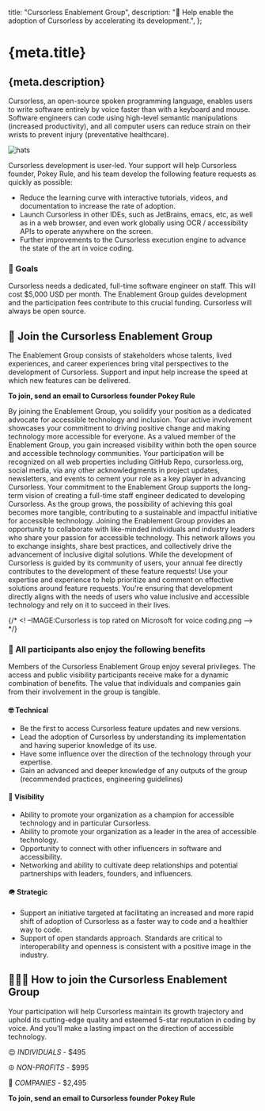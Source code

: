   title: "Cursorless Enablement Group",
  description:
    "🚀 Help enable the adoption of Cursorless by accelerating its development.",
};


# {meta.title}

## {meta.description}

Cursorless, an open-source spoken programming language, enables users to write software entirely by voice faster than with a keyboard and mouse. Software engineers can code using high-level semantic manipulations (increased productivity), and all computer users can reduce strain on their wrists to prevent injury (preventative healthcare).

![hats](/big-hats.png)

Cursorless development is user-led. Your support will help Cursorless founder, Pokey Rule, and his team develop the following feature requests as quickly as possible:

- Reduce the learning curve with interactive tutorials, videos, and documentation to increase the rate of adoption.
- Launch Cursorless in other IDEs, such as JetBrains, emacs, etc, as well as in a web browser, and even work globally using OCR / accessibility APIs to operate anywhere on the screen.
- Further improvements to the Cursorless execution engine to advance the state of the art in voice coding.

### 🎯 Goals

Cursorless needs a dedicated, full-time software engineer on staff. This will cost $5,000 USD per month. The Enablement Group guides development and the participation fees contribute to this crucial funding. Cursorless will always be open source.

## 🙌 Join the Cursorless Enablement Group

The Enablement Group consists of stakeholders whose talents, lived experiences, and career experiences bring vital perspectives to the development of Cursorless. Support and input help increase the speed at which new features can be delivered.

**To join, send an email to Cursorless founder Pokey Rule**

<SpamProofEmailLink address={props.enablementGroupEmail} />

<CalloutParent>

<CalloutBox title="Become a Distinguished Accessibility Champion">
  By joining the Enablement Group, you solidify your position as a dedicated
  advocate for accessible technology and inclusion. Your active involvement
  showcases your commitment to driving positive change and making technology
  more accessible for everyone.
</CalloutBox>

<CalloutBox title="Gain Prominent Visibility Online">
  As a valued member of the Enablement Group, you gain increased visibility
  within both the open source and accessible technology communities. Your
  participation will be recognized on all web properties including GitHub Repo,
  cursorless.org, social media, via any other acknowledgments in project
  updates, newsletters, and events to cement your role as a key player in
  advancing Cursorless.
</CalloutBox>

<CalloutBox title="Empowering Future Accessibility">
  Your commitment to the Enablement Group supports the long-term vision of
  creating a full-time staff engineer dedicated to developing Cursorless. As the
  group grows, the possibility of achieving this goal becomes more tangible,
  contributing to a sustainable and impactful initiative for accessible
  technology.
</CalloutBox>

<CalloutBox title="Join a Collaboration with Industry Leaders">
  Joining the Enablement Group provides an opportunity to collaborate with
  like-minded individuals and industry leaders who share your passion for
  accessible technology. This network allows you to exchange insights, share
  best practices, and collectively drive the advancement of inclusive digital
  solutions.
</CalloutBox>

<CalloutBox title="Obtain Collective Influence on Development">
  While the development of Cursorless is guided by its community of users, your
  annual fee directly contributes to the development of these feature requests!
  Use your expertise and experience to help prioritize and comment on effective
  solutions around feature requests. You're ensuring that development directly
  aligns with the needs of users who value inclusive and accessible technology
  and rely on it to succeed in their lives.
</CalloutBox>

</CalloutParent>

{/* <! –IMAGE:Cursorless is top rated on Microsoft for voice coding.png –> */}

### 💅 All participants also enjoy the following benefits

Members of the Cursorless Enablement Group enjoy several privileges. The access and public visibility participants receive make for a dynamic combination of benefits. The value that individuals and companies gain from their involvement in the group is tangible.

#### 🤓 Technical

- Be the first to access Cursorless feature updates and new versions.
- Lead the adoption of Cursorless by understanding its implementation and having superior knowledge of its use.
- Have some influence over the direction of the technology through your expertise.
- Gain an advanced and deeper knowledge of any outputs of the group (recommended practices, engineering guidelines)

#### 🥽 Visibility

- Ability to promote your organization as a champion for accessible technology and in particular Cursorless.
- Ability to promote your organization as a leader in the area of accessible technology.
- Opportunity to connect with other influencers in software and accessibility.
- Networking and ability to cultivate deep relationships and potential partnerships with leaders, founders, and influencers.

#### 🪖 Strategic

- Support an initiative targeted at facilitating an increased and more rapid shift of adoption of Cursorless as a faster way to code and a healthier way to code.
- Support of open standards approach. Standards are critical to interoperability and openness is consistent with a positive image in the industry.

## 🚀🙌🥇 How to join the Cursorless Enablement Group

Your participation will help Cursorless maintain its growth trajectory and uphold its cutting-edge quality and esteemed 5-star reputation in coding by voice. And you'll make a lasting impact on the direction of accessible technology.

😍️ _INDIVIDUALS_ - $495

☮️ _NON-PROFITS_ - $995

🏢 _COMPANIES_ - $2,495

**To join, send an email to Cursorless founder Pokey Rule**

<SpamProofEmailLink address={props.enablementGroupEmail} />
